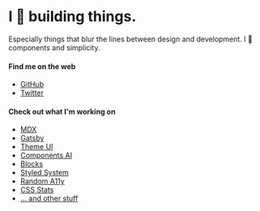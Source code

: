 # I 🖤 building things.

Especially things that blur the lines between design and development. I 🖤 components and simplicity.

#### Find me on the web

- [GitHub][gh]
- [Twitter][tw]

#### Check out what I'm working on

- [MDX][mdx]
- [Gatsby][gatsby]
- [Theme UI](https://theme-ui.com)
- [Components AI](https://components.ai)
- [Blocks](https://mdx-blocks.com)
- [Styled System][sys]
- [Random A11y][rand]
- [CSS Stats][css]
- [... and other stuff][gh]

[gh]: https://github.com/johno
[tw]: https://twitter.com/4lpine
[gatsby]: https://gatsbyjs.org
[mdx]: https://github.com/mdx-js/mdx
[kit]: https://github.com/c8r/kit
[x0]: https://github.com/c8r/x0
[sys]: https://github.com/jxnblk/styled-system
[std]: https://github.com/standard-components
[rand]: https://github.com/johno/random-a11y
[css]: https://cssstats.com
